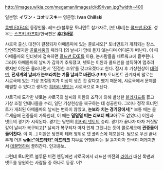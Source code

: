 http://images.wikia.com/megaman/images/d/d9/Ivan.jpg?width=400

일본명: '''イワン・コオリスキー'''
영문명: '''Ivan Chillski'''


[[록맨 EXE4]]의 등장인물. 레드선/블루문 토너먼트 참가자로, [넷 내비]는 [[콜드맨.EXE]]. 성우는 [[스즈키 카츠미]]/한국판은 '''[[추가바람]]'''.

샤로국 출신. 대전이 결정되자 아메롭파에 있는 콜로세오[* 토너먼트가 개최되는 장소. 당연하겠지만 [[콜로세움]]의 패러디.]의 날씨가 맘에 들지 않는다며 어디론가 떠난다. 이 때 아메롭파의 인터넷에 접속하면 [[콜드맨 EXE]]를 이용, 눈사람들을 네트워크에 흩뿌린다. 그러자 아메롭파의 날씨가 갑자기 추워졌고, 넷토는 이완과 콜드맨을 설득하여 멈추려 했지만 이완은 물러나면서 '진정한 추위'를 갖고오겠다고 한다. 잠시 후 기상현상이 [[대격변]], '''전세계의 날씨가 눈보라치는 겨울 날씨로 바뀐다.(!!!!!)''' 토너먼트 관계자의 말로는 샤로국에 있는 기상 조절장치가 이상이 생긴 것 같다고 했기 때문에, 샤로국에서 문제를 해결할 수 있다고 생각한 [[히카리 넷토]]는 샤로국으로 떠난다.

샤로국에 도착한 넷토는 샤로국의 날씨와 이완의 조작에 의해 발생한 [[블리자드]]를 뜷고 기상 조절 안테나들을 수리, 일단 기상현상을 복구하는 데 성공한다. 그러나 정작 토너먼트가 개최된 아메롭파의 날씨는 변하지 않았고, '''눈보라 치는 경기장에서'''[* 보통 때는 콜로세움에 관중들이 가득한데, 이 때는 '''덜덜덜 떠는 리포터 빼고 '''아무도 없었다.] 이완과 넷토의 경기가 시작된다. 경기는 당연히 [[히카리 넷토]]의 승리. 경기가 끝나자 마자 거짓말같이 날씨가 복구되고[* 날씨가 복구되자 마자 언제 그랬냐는 듯이 콜로세오에 '''관중들이 들어찬다.''' 야 이...] 이완은 당연히 테러 행위로 넷 폴리스에 체포된다. 덤으로 우선 끝내주게 더운 '''[[wiki:"아프리카" 아프리크]]''' 지부로 연행된다는 걸 듣자마자 안색이 퍼래지면서 [[데꿀멍]]하며 끌려간다. 인과응보.

그런데 토너먼트 블루문 버전 엔딩에선 샤로국에서 레드선 버전의 [[라이카]] 대신 록맨과 넷토를 응원하는 사람들 중 하나로 등장. 어?
